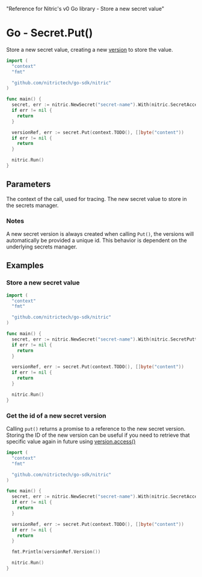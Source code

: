   "Reference for Nitric's v0 Go library - Store a new secret value"

# Go - Secret.Put()

Store a new secret value, creating a new [version](./secret-version) to store the value.

```go
import (
  "context"
  "fmt"

  "github.com/nitrictech/go-sdk/nitric"
)

func main() {
  secret, err := nitric.NewSecret("secret-name").With(nitric.SecretAccessing)
  if err != nil {
    return
  }

  versionRef, err := secret.Put(context.TODO(), []byte("content"))
  if err != nil {
    return
  }

  nitric.Run()
}
```

## Parameters

<Properties>
  <Property name="ctx" required type="context">
    The context of the call, used for tracing.
  </Property>
  <Property name="secret" required type="[]byte">
    The new secret value to store in the secrets manager.
  </Property>
</Properties>

### Notes

A new secret version is always created when calling `Put()`, the versions will automatically be provided a unique id. This behavior is dependent on the underlying secrets manager.

## Examples

### Store a new secret value

```go
import (
  "context"
  "fmt"

  "github.com/nitrictech/go-sdk/nitric"
)

func main() {
  secret, err := nitric.NewSecret("secret-name").With(nitric.SecretPutting)
  if err != nil {
    return
  }

  versionRef, err := secret.Put(context.TODO(), []byte("content"))
  if err != nil {
    return
  }

  nitric.Run()
}
```

### Get the id of a new secret version

Calling `put()` returns a promise to a reference to the new secret version. Storing the ID of the new version can be useful if you need to retrieve that specific value again in future using [version.access()](./secret-version-access)

```go
import (
  "context"
  "fmt"

  "github.com/nitrictech/go-sdk/nitric"
)

func main() {
  secret, err := nitric.NewSecret("secret-name").With(nitric.SecretAccessing)
  if err != nil {
    return
  }

  versionRef, err := secret.Put(context.TODO(), []byte("content"))
  if err != nil {
    return
  }

  fmt.Println(versionRef.Version())

  nitric.Run()
}
```
